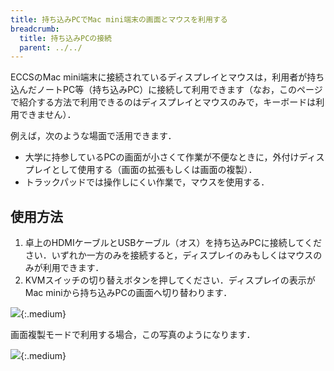 ```yaml
---
title: 持ち込みPCでMac mini端末の画面とマウスを利用する
breadcrumb:
  title: 持ち込みPCの接続
  parent: ../../
---
```



<WwweccEol systemName="ECCS端末"/>

ECCSのMac mini端末に接続されているディスプレイとマウスは，利用者が持ち込んだノートPC等（持ち込みPC）に接続して利用できます（なお，このページで紹介する方法で利用できるのはディスプレイとマウスのみで，キーボードは利用できません）．

例えば，次のような場面で活用できます．
- 大学に持参しているPCの画面が小さくて作業が不便なときに，外付けディスプレイとして使用する（画面の拡張もしくは画面の複製）．  
- トラックパッドでは操作しにくい作業で，マウスを使用する．

## 使用方法

1. 卓上のHDMIケーブルとUSBケーブル（オス）を持ち込みPCに接続してください．いずれか一方のみを接続すると，ディスプレイのみもしくはマウスのみが利用できます．
2. KVMスイッチの切り替えボタンを押してください．ディスプレイの表示がMac miniから持ち込みPCの画面へ切り替わります．

![](cables.jpg){:.medium}

画面複製モードで利用する場合，この写真のようになります．

![](example.jpg){:.medium}